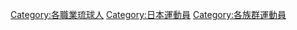 [[Category:各職業琉球人|Category:各職業琉球人]]
[[Category:日本運動員|Category:日本運動員]]
[[Category:各族群運動員|Category:各族群運動員]]